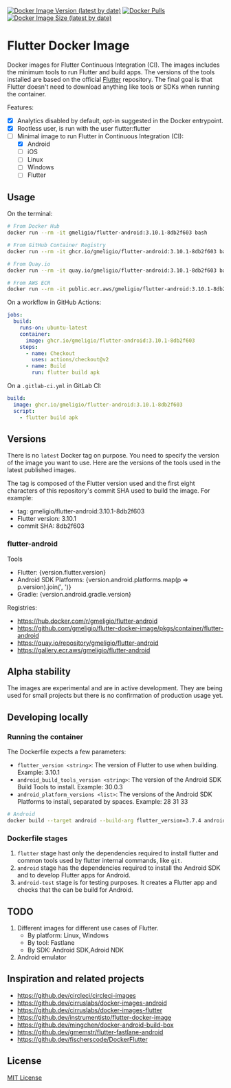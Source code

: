 
[![Docker Image Version (latest by date)](https://img.shields.io/docker/v/gmeligio/flutter-android?label=flutter-android%20version)](https://hub.docker.com/r/gmeligio/flutter-android/tags)
[![Docker Pulls](https://img.shields.io/docker/pulls/gmeligio/flutter-android?label=flutter-android%20pulls)](https://hub.docker.com/r/gmeligio/flutter-android/tags)
[![Docker Image Size (latest by date)](https://img.shields.io/docker/image-size/gmeligio/flutter-android?label=flutter-android%20size)](https://hub.docker.com/r/gmeligio/flutter-android/tags)

# Flutter Docker Image

Docker images for Flutter Continuous Integration (CI). The images includes the minimum tools to run Flutter and build apps. The versions of the tools installed are based on the official [Flutter](https://github.com/flutter/flutter) repository. The final goal is that Flutter doesn't need to download anything like tools or SDKs when running the container.

Features:
- [x] Analytics disabled by default, opt-in suggested in the Docker entrypoint.
- [x] Rootless user, is run with the user flutter:flutter
- [ ] Minimal image to run Flutter in Continuous Integration (CI):
    - [x] Android
    - [ ] iOS
    - [ ] Linux
    - [ ] Windows
    - [ ] Flutter

## Usage

On the terminal:
```bash
# From Docker Hub
docker run --rm -it gmeligio/flutter-android:3.10.1-8db2f603 bash

# From GitHub Container Registry
docker run --rm -it ghcr.io/gmeligio/flutter-android:3.10.1-8db2f603 bash

# From Quay.io
docker run --rm -it quay.io/gmeligio/flutter-android:3.10.1-8db2f603 bash

# From AWS ECR
docker run --rm -it public.ecr.aws/gmeligio/flutter-android:3.10.1-8db2f603 bash
```

On a workflow in GitHub Actions:
```yaml
jobs:
  build:
    runs-on: ubuntu-latest
    container:
      image: ghcr.io/gmeligio/flutter-android:3.10.1-8db2f603
    steps:
      - name: Checkout
        uses: actions/checkout@v2
      - name: Build
        run: flutter build apk
```

On a `.gitlab-ci.yml` in GitLab CI:
```yaml
build:
  image: ghcr.io/gmeligio/flutter-android:3.10.1-8db2f603
  script:
    - flutter build apk
```

## Versions

There is no `latest` Docker tag on purpose. You need to specify the version of the image you want to use. Here are the versions of the tools used in the latest published images.

The tag is composed of the Flutter version used and the first eight characters of this repository's commit SHA used to build the image. For example:
- tag: gmeligio/flutter-android:3.10.1-8db2f603
- Flutter version: 3.10.1
- commit SHA: 8db2f603

### flutter-android

Tools
- Flutter: {version.flutter.version}
- Android SDK Platforms: {version.android.platforms.map(p => p.version).join(', ')}
- Gradle: {version.android.gradle.version}

Registries:
- https://hub.docker.com/r/gmeligio/flutter-android
- https://github.com/gmeligio/flutter-docker-image/pkgs/container/flutter-android
- https://quay.io/repository/gmeligio/flutter-android
- https://gallery.ecr.aws/gmeligio/flutter-android

## Alpha stability

The images are experimental and are in active development. They are being used for small projects but there is no confirmation of production usage yet.

## Developing locally

### Running the container

The Dockerfile expects a few parameters:
- `flutter_version <string>`: The version of Flutter to use when building. Example: 3.10.1
- `android_build_tools_version <string>`: The version of the Android SDK Build Tools to install. Example: 30.0.3
- `android_platform_versions <list>`: The versions of the Android SDK Platforms to install, separated by spaces. Example: 28 31 33
  
```bash
# Android
docker build --target android --build-arg flutter_version=3.7.4 android_build_tools_version=30.0.3 --build-arg android_platform_versions="28 31 33" -t android-test .
```

### Dockerfile stages

1. `flutter` stage hast only the dependencies required to install flutter and common tools used by flutter internal commands, like `git`.
1. `android` stage has the dependencies required to install the Android SDK and to develop Flutter apps for Android.
1. `android-test` stage is for testing purposes. It creates a Flutter app and checks that the can be build for Android.

## TODO

1. Different images for different use cases of Flutter.
    - By platform: Linux, Windows
    - By tool: Fastlane
    - By SDK: Android SDK,Adroid NDK
1. Android emulator

## Inspiration and related projects

- https://github.dev/circleci/circleci-images
- https://github.dev/cirruslabs/docker-images-android
- https://github.dev/cirruslabs/docker-images-flutter
- https://github.dev/instrumentisto/flutter-docker-image
- https://github.dev/mingchen/docker-android-build-box
- https://github.dev/gmemstr/flutter-fastlane-android
- https://github.dev/fischerscode/DockerFlutter

## License

[MIT License](../LICENSE)
